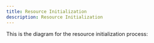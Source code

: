 ```yaml
---
title: Resource Initialization
description: Resource Initialization
---
```



This is the diagram for the resource initialization process:

<ImageSwitcher
  lightSrc="/img/flow-charts/1-shield-start-transparent-light.png"
  darkSrc="/img/flow-charts/1-shield-start-transparent.png"
  alt="Resource Initialization Flow Chart"
/>
